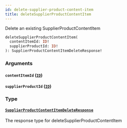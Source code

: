 ```yaml
---
id: delete-supplier-product-content-item
title: deleteSupplierProductContentItem
---
```



Delete an existing SupplierProductContentItem


```graphql
deleteSupplierProductContentItem(
  contentItemId: ID!
  supplierProductId: ID!
): SupplierProductContentItemDeleteResponse!

```


### Arguments

#### `contentItemId` ([`ID`](/developers/supplier-apis/supply-api/graphql/reference/scalars/id))




#### `supplierProductId` ([`ID`](/developers/supplier-apis/supply-api/graphql/reference/scalars/id))




### Type

#### [`SupplierProductContentItemDeleteResponse`](/developers/supplier-apis/supply-api/graphql/reference/objects/supplier-product-content-item-delete-response) 

The response type for deleteSupplierProductContentItem




